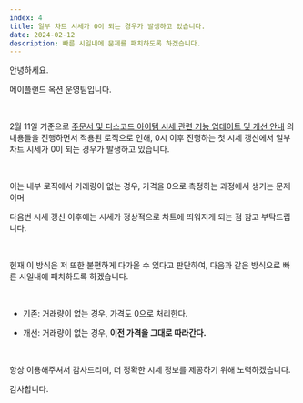 ```yaml
---
index: 4
title: 일부 차트 시세가 0이 되는 경우가 발생하고 있습니다.
date: 2024-02-12
description: 빠른 시일내에 문제를 패치하도록 하겠습니다.
---
```


안녕하세요.

메이플랜드 옥션 운영팀입니다.

<br />

2월 11일 기준으로 [주문서 및 디스코드 아이템 시세 관련 기능 업데이트 및 개선 안내](/updates/6) 의 내용들을 진행하면서 적용된 로직으로 인해, 0시 이후 진행하는 첫 시세 갱신에서 일부 차트 시세가 0이 되는 경우가 발생하고 있습니다.

<br />

이는 내부 로직에서 거래량이 없는 경우, 가격을 0으로 측정하는 과정에서 생기는 문제이며

다음번 시세 갱신 이후에는 시세가 정상적으로 차트에 띄워지게 되는 점 참고 부탁드립니다.

<br />

현재 이 방식은 저 또한 불편하게 다가올 수 있다고 판단하여, 다음과 같은 방식으로 빠른 시일내에 패치하도록 하겠습니다.

<br />

- 기존: 거래량이 없는 경우, 가격도 0으로 처리한다.

- 개선: 거래량이 없는 경우, **이전 가격을 그대로 따라간다.**

<br />

항상 이용해주셔서 감사드리며, 더 정확한 시세 정보를 제공하기 위해 노력하겠습니다.

감사합니다.
